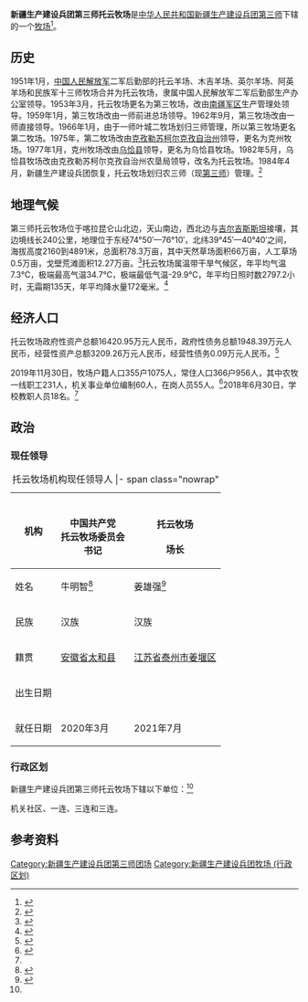 {{中国乡级行政区
|行政区全称           = 新疆生产建设兵团第三师托云牧场
|上级行政区           = [[新疆生产建设兵团第三师|新疆生产建设兵团第三师]]
|行政区类别           = [[牧场|牧场]]
}}

'''新疆生产建设兵团第三师托云牧场'''是[[中华人民共和国|中华人民共和国]][[新疆生产建设兵团|新疆生产建设兵团]][[新疆生产建设兵团第三师|第三师]]下辖的一个[[牧场|牧场]]<ref name=book>{{Cite journal|title=新疆生产建设兵团分布图|author=新疆生产建设兵团年鉴编辑委员会|journal=兵团年鉴|publisher=新疆生产建设兵团年鉴社|doi=10.42437/y.cnki.yxjsc.2021.000007|year=2020|location=乌鲁木齐|page=7-8|issn=1671-3338}}</ref>。
==历史==
1951年1月，[[中国人民解放军|中国人民解放军]]二军后勤部的托云羊场、木吉羊场、英尔羊场、阿英羊场和民族军十三师牧场合并为托云牧场，隶属中国人民解放军二军后勤部生产办公室领导。1953年3月，托云牧场更名为第三牧场，改由[[南疆军区|南疆军区]]生产管理处领导。1959年1月，第三牧场改由一师前进总场领导。1962年9月，第三牧场改由一师直接领导。1966年1月，由于一师叶城二牧场划归三师管理，所以第三牧场更名第二牧场。1975年，第二牧场改由[[克孜勒苏柯尔克孜自治州|克孜勒苏柯尔克孜自治州]]领导，更名为克州牧场。1977年1月，克州牧场改由[[乌恰县|乌恰县]]领导，更名为乌恰县牧场。1982年5月，乌恰县牧场改由克孜勒苏柯尔克孜自治州农垦局领导，改名为托云牧场。1984年4月，新疆生产建设兵团恢复，托云牧场划归农三师（现[[新疆生产建设兵团第三师|第三师]]）管理。<ref>{{Cite web|title=历史沿革|url=http://www.xjbtnss.gov.cn/ldzc/zzjg/nmtc/sstymc/tcgk/202003/t20200326_7364.html?COLLCC=3148265876&|accessdate=2021-09-06|date=2020-03-26|website=第三师图木舒克市网}}</ref>
==地理气候==
第三师托云牧场位于喀拉昆仑山北边，天山南边，西北边与[[吉尔吉斯斯坦|吉尔吉斯斯坦]]接壤，其边境线长240公里，地理位于东经74°50′—76°10′，北纬39°45′—40°40′之间，海拔高度2160到4891米，总面积78.3万亩，其中天然草场面积66万亩，人工草场0.5万亩，戈壁荒滩面积12.27万亩。<ref>{{Cite web|title=地理位置
|url=http://www.xjbtnss.gov.cn/ldzc/zzjg/nmtc/sstymc/tcgk/202003/t20200326_7367.html?COLLCC=3146432317&|accessdate=2021-09-06|date=2020-03-26|website=第三师图木舒克市网}}</ref>托云牧场属温带干旱气候区，年平均气温7.3℃，极端最高气温34.7℃，极端最低气温-29.9℃，年平均日照时数2797.2小时，无霜期135天，年平均降水量172毫米。<ref>{{Cite web|title=气候条件
|url=http://www.xjbtnss.gov.cn/ldzc/zzjg/nmtc/sstymc/tcgk/202003/t20200326_7366.html?COLLCC=3145985028&|accessdate=2021-09-06|date=2020-03-26|website=第三师图木舒克市网}}</ref>
==经济人口==
托云牧场政府性资产总额16420.95万元人民币，政府性债务总额1948.39万元人民币，经营性资产总额3209.26万元人民币，经营性债务0.09万元人民币。<ref name=tcgk>{{Cite web|title=经济发展
|url=http://www.xjbtnss.gov.cn/ldzc/zzjg/nmtc/sstymc/tcgk/202003/t20200326_7363.html?COLLCC=3145985028&|accessdate=2021-09-06|date=2020-03-26|website=第三师图木舒克市网}}</ref>

2019年11月30日，牧场户籍人口355户1075人，常住人口366户956人，其中农牧一线职工231人，机关事业单位编制60人，在岗人员55人。<ref>{{Cite web|title=团场人口
|url=http://www.xjbtnss.gov.cn/ldzc/zzjg/nmtc/sstymc/tcgk/202003/t20200326_7365.html?COLLCC=3145985028&|accessdate=2021-09-06|date=2020-03-26|website=第三师图木舒克市网}}</ref>2018年6月30日，学校教职人员18名。<ref name=tcgk></ref>
==政治==
=== 现任领导 ===
{| class="wikitable" style="margin:1em auto 1em auto; text-align:center"
|+ 托云牧场机构现任领导人
|- span class="nowrap"
! 机构
! {{CPC/logo|25}}<br>中国共产党<br>托云牧场委员会<br>书记
! {{中国国徽|25}}<br>托云牧场<br><br>场长
|-
! 姓名
| 牛明智<ref>{{cite web|url=http://www.xjbtnss.gov.cn/ldzc/zzjg/nmtc/sstymc/ldzc/202003/t20200331_7481.html?COLLCC=3147293637&|title=牛明智|accessdate=2021-09-06|website=第三师图木舒克市网}}</ref>
| 姜雄强<ref>{{cite web|url=http://www.xjbtnss.gov.cn/ldzc/zzjg/nmtc/sstymc/ldzc/202003/t20200330_7431.html?COLLCC=3147293637&|title=姜雄强|accessdate=2021-09-06|website=第三师图木舒克市网}}</ref>
|-
! 民族
|  汉族 || 汉族
|-
! 籍贯
| [[安徽省|安徽省]][[太和县|太和县]] || [[江苏省|江苏省]][[泰州市|泰州市]][[姜堰区|姜堰区]]
|-
! 出生日期
| {{Birth year and age|1971|09}} || {{Birth year and age|1970|05}}
|-
! 就任日期
|  2020年3月|| 2021年7月 
|}

=== 行政区划 ===
新疆生产建设兵团第三师托云牧场下辖以下单位：<ref name=book></ref>

机关社区、一连、三连和三连。

== 参考资料 ==
{{reflist}}

{{新疆生产建设兵团第三师}}
{{DEFAULTSORT:托}}
[[Category:新疆生产建设兵团第三师团场|Category:新疆生产建设兵团第三师团场]]
[[Category:新疆生产建设兵团牧场_(行政区划)|Category:新疆生产建设兵团牧场 (行政区划)]]